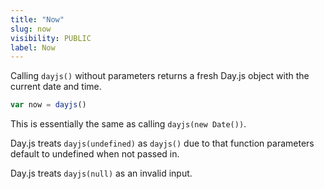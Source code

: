```yaml
---
title: "Now"
slug: now
visibility: PUBLIC
label: Now
---
```


Calling `dayjs()` without parameters returns a fresh Day.js object with the current date and time.

```js
var now = dayjs()
```
This is essentially the same as calling `dayjs(new Date())`.

Day.js treats `dayjs(undefined)` as `dayjs()` due to that function parameters default to undefined when not passed in.

Day.js treats `dayjs(null)` as an invalid input.